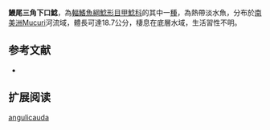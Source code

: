 {{Speciesbox
| name = 鰻尾三角下口鯰
| image = 
| image_width = 250px
| image_caption = 
| status = NE
| status_system = IUCN3.1
| genus = Delturus
| species = angulicauda
| authority = [[Steindachner|Steindachner]], 1877
| synonyms = *''Plecostomus angulicauda '',Steindachner, 1877
}} 
'''鰻尾三角下口鯰'''，為[[輻鰭魚綱|輻鰭魚綱]][[鯰形目|鯰形目]][[甲鯰科|甲鯰科]]的其中一[[種|種]]，為熱帶淡水魚，分布於[[南美洲|南美洲]]Mucuri河流域，體長可達18.7公分，棲息在底層水域，生活習性不明。

==参考文献==
*{{FishBase_species|genus=Delturus|species=angulicauda|year=2014|month=11}}

== 扩展阅读 ==
{{refbegin}}
{{wikispecies-inline|Delturus angulicauda|鰻尾三角下口鯰}}
{{refend}}
{{Taxonbar|from=Q7125897}}

[[Category:三角下口鯰屬|angulicauda]]